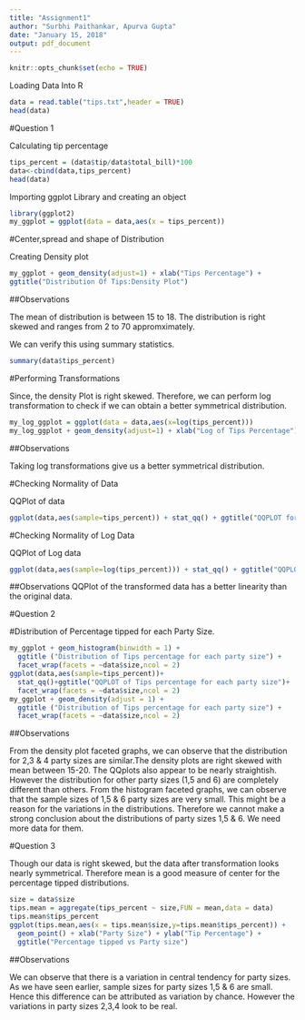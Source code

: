 ---
title: "Assignment1"
author: "Surbhi Paithankar, Apurva Gupta"
date: "January 15, 2018"
output: pdf_document
---

```{r setup, include=FALSE}
knitr::opts_chunk$set(echo = TRUE)
```

Loading Data Into R

```{r}
data = read.table("tips.txt",header = TRUE)
head(data)
```

#Question 1

Calculating tip percentage

```{r}
tips_percent = (data$tip/data$total_bill)*100
data<-cbind(data,tips_percent)
head(data)
```

Importing ggplot Library and creating an object

```{r}
library(ggplot2)
my_ggplot = ggplot(data = data,aes(x = tips_percent))
```


#Center,spread and shape of Distribution

Creating Density plot

```{r}
my_ggplot + geom_density(adjust=1) + xlab("Tips Percentage") + 
ggtitle("Distribution Of Tips:Density Plot")
```

##Observations

The mean of distribution is between 15 to 18. The distribution is right skewed and ranges from 2 to 70 appromximately.

We can verify this using summary statistics.

```{r}
summary(data$tips_percent)
```

#Performing Transformations

Since, the density Plot is right skewed. Therefore, we can perform log transformation to check if we can obtain a better symmetrical distribution.

```{r}
my_log_ggplot = ggplot(data = data,aes(x=log(tips_percent)))
my_log_ggplot + geom_density(adjust=1) + xlab("Log of Tips Percentage") + ggtitle("Distribution Of Tips(Log values):Density Plot")
```

##Observations

Taking log transformations give us a better symmetrical distribution.

#Checking Normality of Data

QQPlot of data

```{r}
ggplot(data,aes(sample=tips_percent)) + stat_qq() + ggtitle("QQPLOT for Tips")
```

#Checking Normality of Log Data

QQPlot of Log data

```{r}
ggplot(data,aes(sample=log(tips_percent))) + stat_qq() + ggtitle("QQPLOT for Tips")
```

##Observations
QQPlot of the transformed data has a better linearity than the original data.

#Question 2

#Distribution of Percentage tipped for each Party Size.

```{r}
my_ggplot + geom_histogram(binwidth = 1) +
  ggtitle ("Distribution of Tips percentage for each party size") + 
  facet_wrap(facets = ~data$size,ncol = 2)
ggplot(data,aes(sample=tips_percent))+
  stat_qq()+ggtitle("QQPLOT of Tips percentage for each party size")+ 
  facet_wrap(facets = ~data$size,ncol = 2)
my_ggplot + geom_density(adjust = 1) +
  ggtitle ("Distribution of Tips percentage for each party size") + 
  facet_wrap(facets = ~data$size,ncol = 2)
```

##Observations

From the density plot faceted graphs, we can observe that the distribution for 2,3 & 4 party sizes are similar.The density plots are right skewed with mean between 15-20. The QQplots also appear to be nearly straightish.
However the distribution for other party sizes (1,5 and 6) are completely different than others. 
From the histogram faceted graphs, we can observe that the sample sizes of 1,5 & 6 party sizes are very small. This might be a reason for the variations in the distributions.
Therefore we cannot make a strong conclusion about the distributions of party sizes 1,5 & 6. We need more data for them.

#Question 3

Though our data is right skewed, but the data after transformation looks nearly symmetrical. Therefore  mean is a good measure of center for the percentage tipped distributions.
```{r}
size = data$size
tips.mean = aggregate(tips_percent ~ size,FUN = mean,data = data)
tips.mean$tips_percent
ggplot(tips.mean,aes(x = tips.mean$size,y=tips.mean$tips_percent)) + 
  geom_point() + xlab("Party Size") + ylab("Tip Percentage") + 
  ggtitle("Percentage tipped vs Party size")
```

##Observations

We can observe that there is a variation in central tendency for party sizes. As we have seen earlier, sample sizes for party sizes 1,5 & 6 are small. Hence this difference can be attributed as variation by chance. However the variations in party sizes 2,3,4 look to be real.


